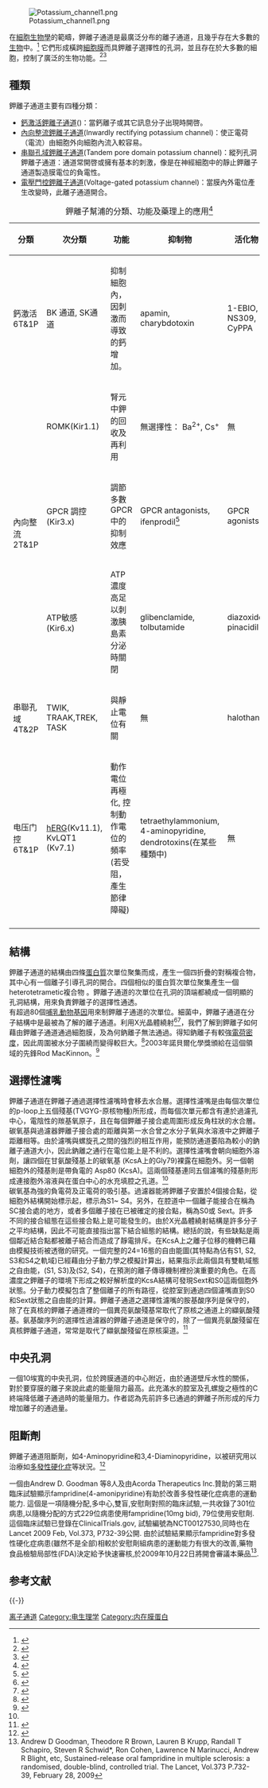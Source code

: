 {{noteTA|G1=Lifesciences}}
[[File:Potassium_channel1.png|thumb]]

在[[細胞生物學|細胞生物學]]的範疇，鉀離子通道是最廣泛分布的離子通道，且幾乎存在大多數的[[生物|生物]]中。<ref name="pmid10798390">{{cite journal | author = Littleton JT, Ganetzky B | title = Ion channels and synaptic organization: analysis of the Drosophila genome | journal = Neuron | volume = 26 | issue = 1 | pages = 35–43 | year = 2000 | pmid = 10798390 | doi = 10.1016/S0896-6273(00)81135-6 }}</ref> 它們形成橫跨[[細胞膜|細胞膜]]而具鉀離子選擇性的孔洞，並且存在於大多數的細胞，控制了廣泛的生物功能。<ref name="isbn0-87893-321-2">{{cite book | author = Hille, Bertil | title = Ion channels of excitable membranes | publisher = Sinauer | location = Sunderland, Mass | year = 2001 | chapter = Chapter 5: Potassium Channels and Chloride Channels | pages = pages 131–168 | isbn = 0-87893-321-2 | oclc = | doi = }}</ref><ref name="isbn0-8385-7701-6">{{cite book | author = Jessell, Thomas M.; [[Eric_R._Kandel|Kandel, Eric R.]]; Schwartz, James H. | title = [[Principles_of_Neural_Science|Principles of Neural Science]] | publisher = McGraw-Hill | location = New York | year = 2000 | edition = 4th edition | chapter = Chapter 6: Ion Channels | pages = pages 105–124 | isbn = 0-8385-7701-6 | oclc = | doi = }}</ref>

==種類==
鉀離子通道主要有四種分類：
*[[鈣激活鉀離子通道|鈣激活鉀離子通道]]({{link-en|Calcium-activated potassium channel}})：當鈣離子或其它訊息分子出現時開啓。
*[[內向整流鉀離子通道|內向整流鉀離子通道]](Inwardly rectifying potassium channel)：使正電荷（電流）由細胞外向細胞內流入較容易。
*[[串聯孔域鉀離子通道|串聯孔域鉀離子通道]](Tandem pore domain potassium channel)：縱列孔洞鉀離子通道：通道常開啓或擁有基本的刺激，像是在神經細胞中的靜止鉀離子通道製造膜電位的負電性。
*[[電壓門控鉀離子通道|電壓門控鉀離子通道]](Voltage-gated potassium channel)：當膜內外電位產生改變時，此離子通道開合。

{| border="1" cellspacing="0" cellpadding="5" align="center"
|+ 鉀離子幫浦的分類、功能及藥理上的應用<ref name=Rang60>{{cite book | author=Rang, HP | title = Pharmacology | url=https://archive.org/details/isbn_9788181479174 | publisher = Churchill Livingstone | location = Edinburgh | year = 2003 | pages = page 60 | isbn = 0-443-07145-4 | oclc = | doi = }}</ref>
|-
! 分類 !! 次分類 !! 功能 !! 抑制物 !! 活化物
|-
| 鈣激活 6T&1P
| BK 通道, SK通道 
| 抑制細胞內，因刺激而導致的鈣增加。 
| apamin, charybdotoxin 
| 1-EBIO, NS309, CyPPA
|-
| rowspan=3 |內向整流 2T&1P
| ROMK(Kir1.1)
| 腎元中鉀的回收及再利用
| 無選擇性： Ba<sup>2+</sup>, Cs<sup>+</sup>
| 無
|-
| GPCR 調控 (Kir3.x)
| 調節多數GPCR中的抑制效應
| GPCR antagonists, ifenprodil<ref name="pmid16123769">{{cite journal | author = Kobayashi T, Washiyama K, Ikeda K | title = Inhibition of G protein-activated inwardly rectifying K+ channels by ifenprodil | journal = Neuropsychopharmacology | volume = 31 | issue = 3 | pages = 516–24 | year = 2006 | pmid = 16123769 | doi = 10.1038/sj.npp.1300844 }}</ref>

| GPCR agonists
|-
| ATP敏感 (Kir6.x)
| ATP濃度高足以刺激胰島素分泌時關閉
| glibenclamide, tolbutamide
| diazoxide, pinacidil
|-
| 串聯孔域 4T&2P
| TWIK, TRAAK,TREK, TASK
| 與靜止電位有關
| 無
| halothane
|-
| 电压门控 6T&1P
| [[hERG|hERG]](Kv11.1), KvLQT1 (Kv7.1)
| 動作電位再極化, 控制動作電位的頻率(若受阻，產生節律障礙)
| tetraethylammonium, 4-aminopyridine, dendrotoxins(在某些種類中)
| 無
|-
|}

==結構==

鉀離子通道的結構由四條[[蛋白質|蛋白質]]次單位聚集而成，產生一個四折疊的對稱複合物，其中心有一個離子引導孔洞的開合。四個相似的蛋白質次單位聚集產生一個heterotetrametic複合物 。鉀離子通道的次單位在孔洞的頂端都繞成一個明顯的孔洞結構，用來負責鉀離子的選擇性通透。<br />
有超過80個[[哺乳動物|哺乳動物]][[基因|基因]]用來制鉀離子通道的次單位。細菌中，鉀離子通道在分子結構中是最被為了解的離子通道。利用X光晶體繞射<ref name="pmid9525859">{{cite journal | author = Doyle DA, Morais Cabral J, Pfuetzner RA, Kuo A, Gulbis JM, Cohen SL, Chait BT, MacKinnon R | title = The structure of the potassium channel: molecular basis of K<sup>+</sup> conduction and selectivity | journal = Science | volume = 280 | issue = 5360 | pages = 69–77 | year = 1998 | pmid = 9525859 | doi = 10.1126/science.280.5360.69 }}</ref><ref name="pmid9525854">{{cite journal | author = MacKinnon R, Cohen SL, Kuo A, Lee A, Chait BT | title = Structural conservation in prokaryotic and eukaryotic potassium channels | journal = Science | volume = 280 | issue = 5360 | pages = 106–9 | year = 1998 | pmid = 9525854 | doi = 10.1126/science.280.5360.106 }}</ref>，我們了解到鉀離子如何藉由鉀離子通道通過細胞膜，及為何鈉離子無法通過。得知鈉離子有較強[[電荷密度|電荷密度]]，因此周圍被水分子圍繞而變得較巨大。<ref name="pmid9556453">{{cite journal | author = Armstrong C | title = The vision of the pore | journal = Science | volume = 280 | issue = 5360 | pages = 56–7 | year = 1998 | pmid = 9556453 | doi = 10.1126/science.280.5360.56 }}</ref>2003年諾貝爾化學獎頒給在這個領域的先鋒Rod MacKinnon。<ref name="Nobel_Prize_2003">{{cite web | url = http://nobelprize.org/nobel_prizes/chemistry/laureates/2003/ | title = The Nobel Prize in Chemistry 2003 | accessdate = 2007-11-16 | publisher = The Nobel Foundation | archive-date = 2012-10-26 | archive-url = https://www.webcitation.org/6Bh55BZbK?url=http://www.nobelprize.org/nobel_prizes/chemistry/laureates/2003/ | dead-url = no }}</ref>

==選擇性濾嘴==

鉀離子通道在鉀離子通過選擇性濾嘴時會移去水合層。選擇性濾嘴是由每個次單位的p-loop上五個殘基(TVGYG-原核物種)所形成，而每個次單元都含有連於過濾孔中心，電陰性的羰基氧原子，且在每個鉀離子接合處周圍形成反角柱狀的水合層。碳氧基與過濾器鉀離子接合處的距離與第一水合曾之水分子氧與水溶液中之鉀離子距離相等。由於濾嘴與螺旋孔之間的強烈的相互作用，能預防通道萎陷為較小的鈉離子通道大小，因此鈉離之通行在電位能上是不利的。選擇性濾嘴會朝向細胞外溶劑，讓四個在甘氨酸殘基上的碳氧基 (KcsA上的Gly79)裸露在細胞外。另一個朝細胞外的殘基則是帶負電的 Asp80 (KcsA)。這兩個殘基連同五個濾嘴的殘基則形成連接胞外溶液與在蛋白中心的水充填腔之孔道。<ref name="pmid16253415"/><br />
碳氧基為強的負電荷及正電荷的吸引基。過濾器能將鉀離子安置於4個接合點，從細胞外結構開始標示起，標示為S1~ S4。另外，在腔道中一個離子能接合在稱為SC接合處的地方，或者多個離子接在已被確定的接合點，稱為S0或 Sext。許多不同的接合組態在這些接合點上是可能發生的。由於X光晶體繞射結構是許多分子之平均結構，因此不可能直接指出當下結合組態的結構。總括的說，有些缺點是兩個鄰近結合點都被離子結合而造成了靜電排斥。在KcsA上之離子位移的機轉已藉由模擬技術被透徹的研究。一個完整的24=16態的自由能圖(其特點為佔有S1, S2, S3和S4之軌域)已經藉由分子動力學之模擬計算出，結果指示此兩個具有雙軌域態之自由能，(S1, S3)及(S2, S4)，在預測的離子傳導機制裡扮演重要的角色。在高濃度之鉀離子的環境下形成之較好解析度的KcsA結構可發現Sext和S0這兩個胞外狀態。分子動力模擬包含了整個離子的所有路徑，從腔室到通過四個濾嘴直到S0和Sext狀態之自由能的計算。鉀離子通道之選擇性濾嘴的胺基酸序列是保守的，除了在真核的鉀離子通道裡的一個異亮氨酸殘基常取代了原核之通道上的纈氨酸殘基。氨基酸序列的選擇性過濾器的鉀離子通道是保守的，除了一個異亮氨酸殘留在真核鉀離子通道，常常是取代了纈氨酸殘留在原核渠道。<ref name="pmid16253415">{{cite journal |author=Hellgren M, Sandberg L, Edholm O |title=A comparison between two prokaryotic potassium channels (K<sub>ir</sub>Bac1.1 and KcsA) in a molecular dynamics (MD) simulation study |journal=Biophys. Chem. |volume=120 |issue=1 |pages=1–9 |year=2006 |pmid=16253415 |doi=10.1016/j.bpc.2005.10.002}}</ref>

==中央孔洞==
一個10埃寬的中央孔洞，位於跨膜通道的中心附近，由於通道壁斥水性的關係，對於要穿膜的離子來說此處的能量阻力最高。此充滿水的腔室及孔螺旋之極性的C終端降低離子通過時的能量阻力。作者認為先前許多已通過的鉀離子所形成的斥力增加離子的通過量。

==阻斷劑==
鉀離子通道阻斷劑，如4-Aminopyridine和3,4-Diaminopyridine，以被研究用以治療如[[多發性硬化症|多發性硬化症]]等狀況。<ref name="pmid16472864">{{cite journal |author=Judge SI, Bever CT |title=Potassium channel blockers in multiple sclerosis: neuronal Kv channels and effects of symptomatic treatment |journal=Pharmacol. Ther. |volume=111 |issue=1 |pages=224–59 |pmid=16472864 |doi=10.1016/j.pharmthera.2005.10.006 |url=http://linkinghub.elsevier.com/retrieve/pii/S0163-7258(05)00228-7 |date=July 2006 |access-date=2008-12-09 |archive-date=2020-04-16 |archive-url=https://web.archive.org/web/20200416150025/https://linkinghub.elsevier.com/retrieve/pii/S0163-7258(05)00228-7 |dead-url=no }}</ref>

一個由Andrew D. Goodman 等8人及由Acorda Therapeutics Inc.贊助的第三期臨床試驗顯示fampridine(4-amonipyridine)有助於改善多發性硬化症病患的運動能力. 這個是一項隨機分配,多中心,雙盲,安慰劑對照的臨床試驗,一共收錄了301位病患,以隨機分配的方式229位病患使用fampridine(10mg bid), 79位使用安慰劑.這個臨床試驗已登錄在ClinicalTrials.gov, 試驗編號為NCT00127530,同時也在Lancet 2009 Feb, Vol.373, P732-39公開. 由於試驗結果顯示fampridine對多發性硬化症病患(雖然不是全部)相較於安慰劑組病患的運動能力有很大的改善,藥物食品檢驗局部性(FDA)決定給予快速審核,於2009年10月22日將開會審議本藥品<ref>Andrew D Goodman, Theodore R Brown, Lauren B Krupp, Randall T Schapiro, Steven R Schwid*, Ron Cohen, Lawrence N Marinucci, Andrew R Blight, etc, Sustained-release oral fampridine in multiple sclerosis: a randomised, double-blind, controlled trial. The Lancet, Vol.373 P.732-39, February 28, 2009</ref>.

==参考文献==
{{Reflist|1}}

{{-}}
{{离子通道}}

[[Category:离子通道|]]
[[Category:电生理学|Category:电生理学]]
[[Category:内在膜蛋白|Category:内在膜蛋白]]